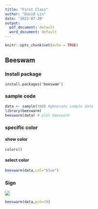 ```yaml
---
title: "First Class"
author: "David Lin"
date: "2023-07-20"
output:
  pdf_document: default
  word_document: default
---
```


```r
knitr::opts_chunk$set(echo = TRUE)
```

## Beeswam
### Install package

```
install.packages('beeswam')
```
### sample code
```r
data <- sample(300) #generate sample data
library(beeswarm)
beeswarm(data) # plot beeswarm
```

### specific color
#### show color
```
colors()
```
#### select color
```r
beeswarm(data,col="blue")
```
### Sign
![](images/r-basic-plotting-tools-pch-1.png)

```r
beeswarm(data,pch=19)
```